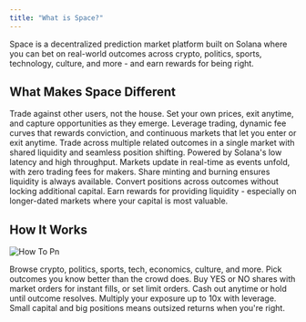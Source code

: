 ```yaml
---
title: "What is Space?"
---
```


Space is a decentralized prediction market platform built on Solana where you can bet on real-world outcomes across crypto, politics, sports, technology, culture, and more - and earn rewards for being right.

## What Makes Space Different

<CardGroup cols={2}>
  <Card title="True Price Discovery" icon="bullseye" iconType="solid">
    Trade against other users, not the house. Set your own prices, exit anytime, and capture opportunities as they emerge.
  </Card>
  <Card title="Advanced Tools" icon="wrench" iconType="solid">
    Leverage trading, dynamic fee curves that rewards conviction, and continuous markets that let you enter or exit anytime.
  </Card>
  <Card title="Multi-Outcome Markets" icon="chart-bar" iconType="solid">
    Trade across multiple related outcomes in a single market with shared liquidity and seamless position shifting.
  </Card>
  <Card title="Built for Speed" icon="bolt" iconType="solid">
    Powered by Solana's low latency and high throughput. Markets update in real-time as events unfold, with zero trading fees for makers.
  </Card>
  <Card title="Capital Efficient" icon="coins" iconType="solid">
    Share minting and burning ensures liquidity is always available. Convert positions across outcomes without locking additional capital.
  </Card>
  <Card title="Earn Rewards" icon="gem" iconType="solid">
    Earn rewards for providing liquidity - especially on longer-dated markets where your capital is most valuable.
  </Card>
</CardGroup>

## How It Works

![How To Pn](/images/how-to.png)

<Steps>
  <Step title="Choose a Market" titleSize="h3">
    Browse crypto, politics, sports, tech, economics, culture, and more. Pick outcomes you know better than the crowd does.
  </Step>
  <Step title="Build Your Position" titleSize="h3">
    Buy YES or NO shares with market orders for instant fills, or set limit orders. Cash out anytime or hold until outcome resolves.
  </Step>
  <Step title="Multiply Your Returns" titleSize="h3">
    Multiply your exposure up to 10x with leverage. Small capital and big positions means outsized returns when you're right.
  </Step>
</Steps>